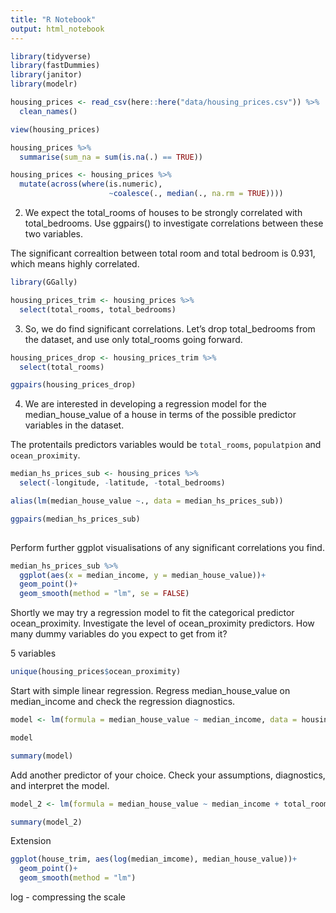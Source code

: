 ```yaml
---
title: "R Notebook"
output: html_notebook
---
```


```r

library(tidyverse)
library(fastDummies)
library(janitor)
library(modelr)


```

```r

housing_prices <- read_csv(here::here("data/housing_prices.csv")) %>% 
  clean_names()

view(housing_prices)

housing_prices %>% 
  summarise(sum_na = sum(is.na(.) == TRUE))

housing_prices <- housing_prices %>% 
  mutate(across(where(is.numeric),
                      ~coalesce(., median(., na.rm = TRUE))))
```

2. We expect the total_rooms of houses to be strongly correlated with total_bedrooms. Use ggpairs() to investigate correlations between these two variables.

The significant correaltion between total room and total bedroom is 0.931, which means highly correlated.

```r

library(GGally)

housing_prices_trim <- housing_prices %>% 
  select(total_rooms, total_bedrooms)


```

3. So, we do find significant correlations. Let’s drop total_bedrooms from the dataset, and use only total_rooms going forward.

```r

housing_prices_drop <- housing_prices_trim %>% 
  select(total_rooms)

ggpairs(housing_prices_drop)

```

4. We are interested in developing a regression model for the median_house_value of a house in terms of the possible predictor variables in the dataset.

The protentails predictors variables would be `total_rooms`, `populatpion` and `ocean_proximity`.

```r

median_hs_prices_sub <- housing_prices %>% 
  select(-longitude, -latitude, -total_bedrooms)

alias(lm(median_house_value ~., data = median_hs_prices_sub))

ggpairs(median_hs_prices_sub)
  

```

Perform further ggplot visualisations of any significant correlations you find.

```r

median_hs_prices_sub %>% 
  ggplot(aes(x = median_income, y = median_house_value))+
  geom_point()+
  geom_smooth(method = "lm", se = FALSE)

```


Shortly we may try a regression model to fit the categorical predictor ocean_proximity. Investigate the level of ocean_proximity predictors. How many dummy variables do you expect to get from it?

5 variables

```r

unique(housing_prices$ocean_proximity)

```

Start with simple linear regression. Regress median_house_value on median_income and check the regression diagnostics.

```r

model <- lm(formula = median_house_value ~ median_income, data = housing_prices)

model

summary(model)
```

Add another predictor of your choice. Check your assumptions, diagnostics, and interpret the model.

```r

model_2 <- lm(formula = median_house_value ~ median_income + total_rooms, data = housing_prices)

summary(model_2)

```


Extension

```r

ggplot(house_trim, aes(log(median_imcome), median_house_value))+
  geom_point()+
  geom_smooth(method = "lm")

```

log - compressing the scale
